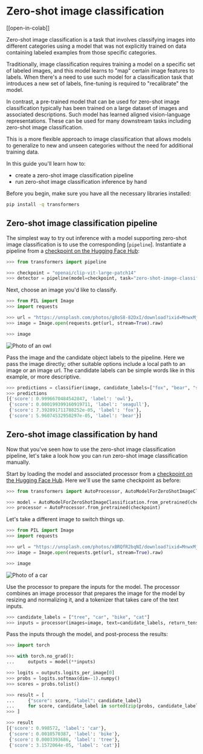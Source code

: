 <!--Copyright 2023 The HuggingFace Team. All rights reserved.

Licensed under the Apache License, Version 2.0 (the "License"); you may not use this file except in compliance with
the License. You may obtain a copy of the License at

http://www.apache.org/licenses/LICENSE-2.0

Unless required by applicable law or agreed to in writing, software distributed under the License is distributed on
an "AS IS" BASIS, WITHOUT WARRANTIES OR CONDITIONS OF ANY KIND, either express or implied. See the License for the
specific language governing permissions and limitations under the License.
-->

# Zero-shot image classification

[[open-in-colab]]

Zero-shot image classification is a task that involves classifying images into different categories using a model that was
not explicitly trained on data containing labeled examples from those specific categories.

Traditionally, image classification requires training a model on a specific set of labeled images, and this model learns to
"map" certain image features to labels. When there's a need to use such model for a classification task that introduces a
new set of labels, fine-tuning is required to "recalibrate" the model.

In contrast, a pre-trained model that can be used for zero-shot image classification typically has been trained on a large
dataset of images and associated descriptions. Such model has learned aligned vision-language representations. These can
be used for many downstream tasks including zero-shot image classification.

This is a more flexible approach to image classification that allows models to generalize to new and unseen categories
without the need for additional training data.

In this guide you'll learn how to:

* create a zero-shot image classification pipeline
* run zero-shot image classification inference by hand

Before you begin, make sure you have all the necessary libraries installed:

```bash
pip install -q transformers
```

## Zero-shot image classification pipeline

The simplest way to try out inference with a model supporting zero-shot image classification is to use the corresponding [`pipeline`].
Instantiate a pipeline from a [checkpoint on the Hugging Face Hub](https://huggingface.co/models?pipeline_tag=zero-shot-image-classification&sort=downloads):

```python
>>> from transformers import pipeline

>>> checkpoint = "openai/clip-vit-large-patch14"
>>> detector = pipeline(model=checkpoint, task="zero-shot-image-classification")
```

Next, choose an image you'd like to classify.

```py
>>> from PIL import Image
>>> import requests

>>> url = "https://unsplash.com/photos/g8oS8-82DxI/download?ixid=MnwxMjA3fDB8MXx0b3BpY3x8SnBnNktpZGwtSGt8fHx8fDJ8fDE2NzgxMDYwODc&force=true&w=640"
>>> image = Image.open(requests.get(url, stream=True).raw)

>>> image
```

<div class="flex justify-center">
     <img src="https://huggingface.co/datasets/huggingface/documentation-images/resolve/main/transformers/tasks/owl.jpg" alt="Photo of an owl"/>
</div>

Pass the image and the candidate object labels to the pipeline. Here we pass the image directly; other suitable options
include a local path to an image or an image url.
The candidate labels can be simple words like in this example, or more descriptive.

```py
>>> predictions = classifier(image, candidate_labels=["fox", "bear", "seagull", "owl"])
>>> predictions
[{'score': 0.9996670484542847, 'label': 'owl'},
 {'score': 0.000199399160919711, 'label': 'seagull'},
 {'score': 7.392891711788252e-05, 'label': 'fox'},
 {'score': 5.96074532950297e-05, 'label': 'bear'}]
```

## Zero-shot image classification by hand

Now that you've seen how to use the zero-shot image classification pipeline, let's take a look how you can run zero-shot
image classification manually.

Start by loading the model and associated processor from a [checkpoint on the Hugging Face Hub](https://huggingface.co/models?pipeline_tag=zero-shot-image-classification&sort=downloads).
Here we'll use the same checkpoint as before:

```py
>>> from transformers import AutoProcessor, AutoModelForZeroShotImageClassification

>>> model = AutoModelForZeroShotImageClassification.from_pretrained(checkpoint)
>>> processor = AutoProcessor.from_pretrained(checkpoint)
```

Let's take a different image to switch things up.

```py
>>> from PIL import Image
>>> import requests

>>> url = "https://unsplash.com/photos/xBRQfR2bqNI/download?ixid=MnwxMjA3fDB8MXxhbGx8fHx8fHx8fHwxNjc4Mzg4ODEx&force=true&w=640"
>>> image = Image.open(requests.get(url, stream=True).raw)

>>> image
```

<div class="flex justify-center">
     <img src="https://huggingface.co/datasets/huggingface/documentation-images/resolve/main/transformers/tasks/car.jpg" alt="Photo of a car"/>
</div>

Use the processor to prepare the inputs for the model. The processor combines an image processor that prepares the
image for the model by resizing and normalizing it, and a tokenizer that takes care of the text inputs.

```py
>>> candidate_labels = ["tree", "car", "bike", "cat"]
>>> inputs = processor(images=image, text=candidate_labels, return_tensors="pt", padding=True)
```

Pass the inputs through the model, and post-process the results:

```py
>>> import torch

>>> with torch.no_grad():
...     outputs = model(**inputs)

>>> logits = outputs.logits_per_image[0]
>>> probs = logits.softmax(dim=-1).numpy()
>>> scores = probs.tolist()

>>> result = [
...     {"score": score, "label": candidate_label}
...     for score, candidate_label in sorted(zip(probs, candidate_labels), key=lambda x: -x[0])
>>> ]

>>> result
[{'score': 0.998572, 'label': 'car'},
 {'score': 0.0010570387, 'label': 'bike'},
 {'score': 0.0003393686, 'label': 'tree'},
 {'score': 3.1572064e-05, 'label': 'cat'}]
```